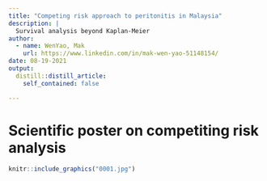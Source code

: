 ```yaml
---
title: "Competing risk approach to peritonitis in Malaysia"
description: |
  Survival analysis beyond Kaplan-Meier 
author:
  - name: WenYao, Mak
    url: https://www.linkedin.com/in/mak-wen-yao-51148154/
date: 08-19-2021
output:
  distill::distill_article:
    self_contained: false

---
```



# Scientific poster on competiting risk analysis 

```r

knitr::include_graphics("0001.jpg")
```